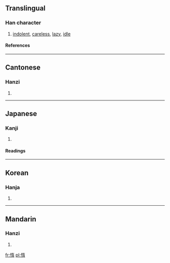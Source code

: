 ==Translingual==
===Han character===
{{Han char|rn=61|rad=心|as=09|sn=12|four=9402<sub>7</sub>|canj=心大一月 (PKMB)}}
# [[indolent]], [[careless]], [[lazy]], [[idle]]
====References====
{{Han ref|kx=0392.210|dkj=10855|dj=0728.070|hdz=42326.110|uh=60F0|ud=24816|bh=B46B|bd=46187}}
----
==Cantonese==
===Hanzi===
{{yue-hanzi|jyut=|y=do6}}
# {{defn|Cantonese}}
----
==Japanese==
===Kanji===
{{ja-kanji|grade=c|rs=心09}}
# {{defn|Japanese}} 
====Readings====
{{ja-readings|on=[[だ]] (da)|kun=[[おこたる]] (okotaru)}}
----
==Korean==
===Hanja===
{{ko-hanja|hangeul=타|eumhun=|rv=ta|mr=t'a|y=tha}}
# {{defn|Korean}}
----
==Mandarin==
===Hanzi===
{{cmn-hanzi|pin=[[duò]] (duo4)|wg=to<sup>4</sup>}}
# {{defn|Mandarin}}

[[fr:惰]]
[[pl:惰]]